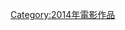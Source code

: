 {{Year by category
| m = 2
| c = 0
| d = 1
| y = 4
| cat = 3D電影
| sortkey = 3D Films
| in = 
| parent = 各年3D電影
| subcat = 2010年代3D電影
}}

[[Category:2014年電影作品|Category:2014年電影作品]]